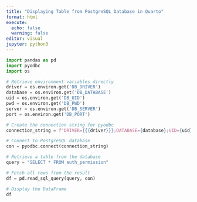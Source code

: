 ```yaml
---
title: "Displaying Table from PostgreSQL Database in Quarto"
format: html
execute:
  echo: false
  warning: false
editor: visual
jupyter: python3
---
```


```python
import pandas as pd
import pyodbc
import os
```

```python
# Retrieve environment variables directly
driver = os.environ.get('DB_DRIVER')
database = os.environ.get('DB_DATABASE')
uid = os.environ.get('DB_UID')
pwd = os.environ.get('DB_PWD')
server = os.environ.get('DB_SERVER')
port = os.environ.get('DB_PORT')
```

```python
# Create the connection string for pyodbc
connection_string = f"DRIVER={{{driver}}};DATABASE={database};UID={uid};PWD={pwd};SERVER={server};PORT={port}}"
```

```python
# Connect to PostgreSQL database
con = pyodbc.connect(connection_string)
```

```python
# Retrieve a table from the database
query = "SELECT * FROM auth_permission"
```

```python
# Fetch all rows from the result
df = pd.read_sql_query(query, con)
```

```python
# Display the DataFrame
df
```
